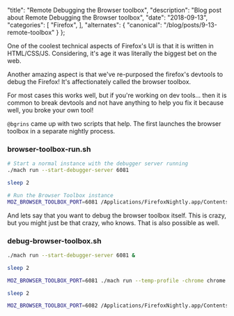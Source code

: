   "title": "Remote Debugging the Browser toolbox",
  "description": "Blog post about Remote Debugging the Browser toolbox",
  "date": "2018-09-13",
  "categories": [
    "Firefox",
  ],
  "alternates": {
    "canonical": "/blog/posts/9-13-remote-toolbox"
  }
};

One of the coolest technical aspects of Firefox's UI is that it is written in HTML/CSS/JS.
Considering, it's age it was literally the biggest bet on the web.

Another amazing aspect is that we've re-purposed the firefox's devtools to debug the Firefox!
It's affectionately called the browser toolbox.

For most cases this works well, but if you're working on dev tools... then it is common to break devtools and not have anything to help you fix it because well, you broke your own tool!

`@bgrins` came up with two scripts that help. The first launches the browser toolbox in a separate nightly process.

### browser-toolbox-run.sh
```bash
# Start a normal instance with the debugger server running
./mach run --start-debugger-server 6081

sleep 2

# Run the Browser Toolbox instance
MOZ_BROWSER_TOOLBOX_PORT=6081 /Applications/FirefoxNightly.app/Contents/MacOS/firefox-bin --profile /tmp/foobar -chrome chrome://devtools/content/framework/toolbox-process-window.html --purgecaches --jsconsole
```

And lets say that you want to debug the browser toolbox itself. This is crazy, but you might just be that crazy, who knows. That is also possible as well.

###  debug-browser-toolbox.sh
```bash
./mach run --start-debugger-server 6081 &

sleep 2

MOZ_BROWSER_TOOLBOX_PORT=6081 ./mach run --temp-profile -chrome chrome://devtools/content/framework/toolbox-process-window.html --purgecaches --start-debugger-server 6082 &

sleep 2

MOZ_BROWSER_TOOLBOX_PORT=6082 /Applications/FirefoxNightly.app/Contents/MacOS/firefox-bin --temp-profile -chrome chrome://devtools/content/framework/toolbox-process-window.html --purgecaches
```
